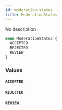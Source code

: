 ```yaml
---
id: moderation-status
title: ModerationStatus
---
```


No description

```graphql
enum ModerationStatus {
  ACCEPTED
  REJECTED
  REVIEW
}
```

### Values

#### `ACCEPTED`

#### `REJECTED`

#### `REVIEW`
